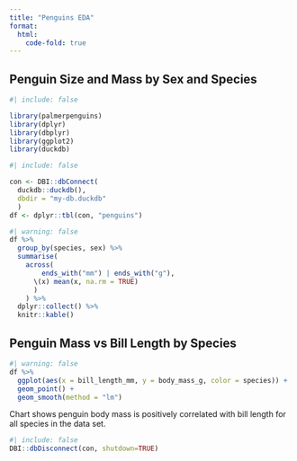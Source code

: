 ```yaml
---
title: "Penguins EDA"
format:
  html:
    code-fold: true
---
```


## Penguin Size and Mass by Sex and Species


```r
#| include: false

library(palmerpenguins)
library(dplyr)
library(dbplyr)
library(ggplot2)
library(duckdb)
```

```r
#| include: false

con <- DBI::dbConnect(
  duckdb::duckdb(), 
  dbdir = "my-db.duckdb"
  )
df <- dplyr::tbl(con, "penguins")
```


```r
#| warning: false
df %>%
  group_by(species, sex) %>%
  summarise(
    across(
        ends_with("mm") | ends_with("g"),
      \(x) mean(x, na.rm = TRUE)
      )
    ) %>%
  dplyr::collect() %>%
  knitr::kable()
```

## Penguin Mass vs Bill Length by Species


```r
#| warning: false
df %>%
  ggplot(aes(x = bill_length_mm, y = body_mass_g, color = species)) +
  geom_point() + 
  geom_smooth(method = "lm")
```

Chart shows penguin body mass is positively correlated with bill length for all species in the data set.

```r
#| include: false
DBI::dbDisconnect(con, shutdown=TRUE)
```
